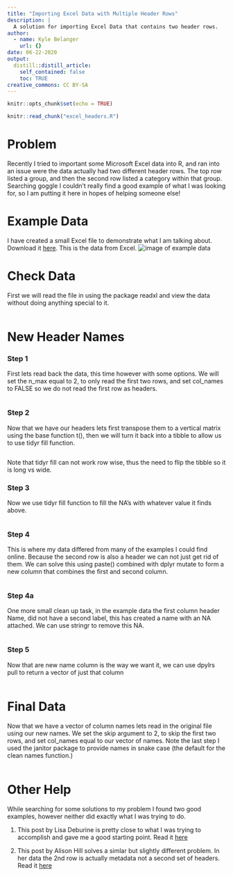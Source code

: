 ```yaml
---
title: "Importing Excel Data with Multiple Header Rows"
description: |
  A solution for importing Excel Data that contains two header rows.
author:
  - name: Kyle Belanger
    url: {}
date: 06-22-2020
output:
  distill::distill_article:
    self_contained: false
    toc: TRUE
creative_commons: CC BY-SA
---
```



```r
knitr::opts_chunk$set(echo = TRUE)
```


```r

knitr::read_chunk("excel_headers.R")
```

# Problem 

Recently I tried to important some Microsoft Excel data into R, and ran into an issue were the data actually had two different header rows. The top row listed a group, and then the second row listed a category within that group.  Searching goggle I couldn't really find a good example of what I was looking for, so I am putting it here in hopes of helping someone else!   

# Example Data

I have created a small Excel file to demonstrate what I am talking about. Download it [here](https://github.com/mmmmtoasty19/kyleb/tree/master/content/post/2020-06-15-importing-excel-data-with-multiple-headers/example_data.xlsx). This is the data from Excel.
![image of example data](example_data_img1.png)

# Check Data

First we will read the file in using the package readxl and view the data without doing anything special to it.

```r

```

# New Header Names

### Step 1
First lets read back the data, this time however with some options.  We will set the n_max equal to 2, to only read the first two rows, and set col_names to FALSE so we do not read the first row as headers.

```r

```

### Step 2
Now that we have our headers lets first transpose them to a vertical matrix using the base function t(), then we will turn it back into a tibble to allow us to use tidyr fill function. 

```r

```

Note that tidyr fill can not work row wise, thus the need to flip the tibble so it is long vs wide.

### Step 3

Now we use tidyr fill function to fill the NA's with whatever value it finds above.  

```r

```

### Step 4

This is where my data differed from many of the examples I could find online.  Because the second row is also a header we can not just get rid of them.  We can solve this using paste() combined with dplyr mutate to form a new column that combines the first and second column.

```r

```

### Step 4a

One more small clean up task, in the example data the first column header Name, did not have a second label, this has created a name with an NA attached.  We can use stringr to remove this NA.

```r

```

### Step 5
Now that are new name column is the way we want it, we can use dpylrs pull to return a vector of just that column

```r

```

# Final Data

Now that we have a vector of column names lets read in the original file using our new names.  We set the skip argument to 2, to skip the first two rows, and set col_names equal to our vector of names.  Note the last step I used the janitor package to provide names in snake case (the default for the clean names function.)

```r

```

# Other Help

While searching for some solutions to my problem I found two good examples, however neither did exactly what I was trying to do.  

1.  This post by Lisa Deburine is pretty close to what I was trying to accomplish and gave me a good starting point.  Read it [here](https://debruine.github.io/posts/multi-row-headers/)

2.  This post by Alison Hill solves a simlar but slightly different problem. In her data the 2nd row is actually metadata not a second set of headers.  Read it [here](https://alison.rbind.io/post/2018-02-23-read-multiple-header-rows/)
